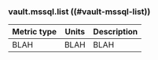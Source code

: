 ### vault.mssql.list ((#vault-mssql-list))

Metric type | Units | Description
----------- | ----- | -----------
BLAH     | BLAH    | BLAH